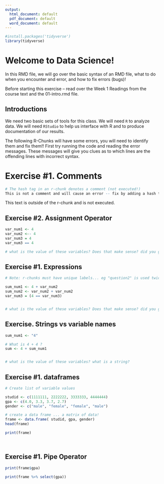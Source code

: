 ```yaml
---
output:
  html_document: default
  pdf_document: default
  word_document: default
---
```


```r
#install.packages('tidyverse') 
library(tidyverse)
```

# Welcome to Data Science! 

In this RMD file, we will go over the basic syntax of an RMD file, what to do when you encounter and error, and how to fix errors (bugs)!

Before starting this exercise -- read over the Week 1 Readings from the course text and the 01-intro.rmd file. 

## Introductions

We need two basic sets of tools for this class. We will need `R` to analyze data. We will need `RStudio` to help us interface with R and to produce documentation of our results. 

The following R-Chunks will have some errors, you will need to identify them and fix them!! First try running the code and reading the error messages. These messages will give you clues as to which lines are the offending lines with incorrect syntax. 

# Exercise #1. Comments

```r
# The hash tag in an r-chunk denotes a comment (not executed!)
This is not a comment and will cause an error -- fix by adding a hash tag

```
This text is outside of the r-chunk and is not executed. 

## Exercise #2. Assignment Operator
```r
var_num1 <- 4
var_num2 <-- 4
var_num3 = 4
var_num3 == 4

# what is the value of these variables? Does that make sense? did you get an error?

```



## Exercise #1. Expressions

```r
# Note: r-chunks must have unique labels... eg "question2" is used twice!!

sum_num1 <- 4 + var_num2
sum_num2 <- var_num2 + var_num2
var_num3 = (4 == var_num3)


# what is the value of these variables? Does that make sense? did you get an error?

```


## Exercise. Strings vs variable names

```r
sum_num1 <- "4"

# What is 4 + 4 ?
sum <- 4 + sum_num1


# what is the value of these variables? what is a string?

```


## Exercise #1. dataframes


```r
# Create list of variable values

studid <- c(1111111, 2222222, 3333333, 4444444)
gpa <- c(4.0, 3.3, 3.7, 2.7)
gender <- c("male", "female", "female", "male")

# create a data frame ... a matrix of data!
frame <- data.frame( studid, gpa, gender)
head(frame)

print(frame)

  

```


## Exercise #1. Pipe Operator
```r

print(frame$gpa)

print(frame %>% select(gpa))

```



